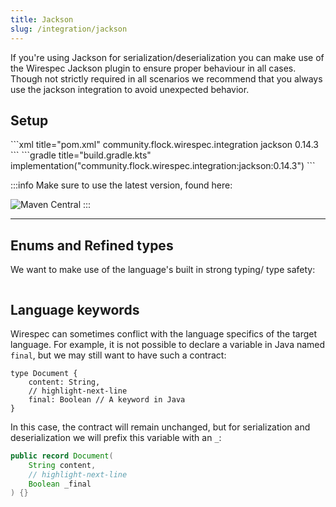 ```yaml
---
title: Jackson
slug: /integration/jackson
---
```



If you're using Jackson for serialization/deserialization you can make use of the Wirespec Jackson plugin to ensure
proper behaviour in all cases. Though not strictly required in all scenarios we recommend that you always use the
jackson integration to avoid unexpected behavior.

## Setup

<Tabs>
    <TabItem value="maven" label="Maven">
        ```xml title="pom.xml"
        <dependency>
            <groupId>community.flock.wirespec.integration</groupId>
            <artifactId>jackson</artifactId>
            <version>0.14.3</version>
        </dependency>
        ```
    </TabItem>
    <TabItem value="gradle" label="Gradle">
        ```gradle title="build.gradle.kts"
        implementation("community.flock.wirespec.integration:jackson:0.14.3")
        ```
    </TabItem>
</Tabs>

:::info
Make sure to use the latest version, found here:

![Maven Central](https://img.shields.io/maven-central/v/community.flock.wirespec.plugin.maven/wirespec-maven-plugin)
:::

------------------------------

## Enums and Refined types

We want to make use of the language's built in strong typing/ type safety:

```java

```

## Language keywords

Wirespec can sometimes conflict with the language specifics of the target language. For example, it is not possible to
declare a variable in Java named `final`, but we may still want to have such a contract:

```wirespec
type Document {
    content: String,
    // highlight-next-line
    final: Boolean // A keyword in Java
}
```

In this case, the contract will remain unchanged, but for serialization and deserialization we will prefix this variable
with an `_`:

```java
public record Document(
    String content,
    // highlight-next-line
    Boolean _final
) {}
```
